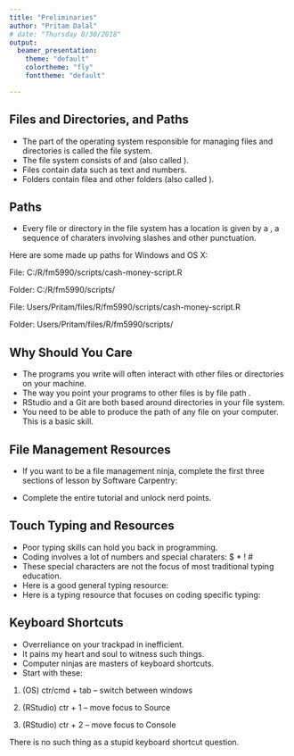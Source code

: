 ```yaml
---
title: "Preliminaries"
author: "Pritam Dalal"
# date: "Thursday 8/30/2018"
output: 
  beamer_presentation:
    theme: "default"
    colortheme: "fly"
    fonttheme: "default"

---
```



## Files and Directories, and Paths

- The part of the operating system responsible for managing files and directories is called the file system. 
\vspace{10pt}
- The file system consists of \textbf{files} and \textbf{folders} (also called \textbf{directories}).
\vspace{10pt}
- Files contain data such as text and numbers.
\vspace{10pt}
- Folders contain filea and other folders (also called \textbf{subfolders}).



## Paths

- Every file or directory in the file system has a location is given by a \textbf{path}, a sequence of charaters involving slashes and other punctuation.

<!-- - A path of a directory is a sequence of subdirectories. -->

<!-- - A path of a file is a sequence of subdirectories and then the file name -->

Here are some made up paths for Windows and OS X:

\textbf{Windows}

\hspace{10pt} File: C:/R/fm5990/scripts/cash-money-script.R

\hspace{10pt} Folder: C:/R/fm5990/scripts/

\textbf{OS X}

\hspace{10pt} File: Users/Pritam/files/R/fm5990/scripts/cash-money-script.R

\hspace{10pt} Folder: Users/Pritam/files/R/fm5990/scripts/



## Why Should You Care


<!-- - The code you write will be contained in text files - you need to be able to find them once you've created them. -->
<!-- \vspace{10pt} -->
- The programs you write will often interact with other files or directories on your machine.
\vspace{15pt}
- The way you point your programs to other files is by file path \emph{strings}.
\vspace{15pt}
- RStudio \emph{projects} and a Git \emph{repositories} are both based around directories in your file system.
\vspace{15pt}
- \textbf{Bottom Line:} You need to be able to produce the path of any file on your computer.  This is a basic skill.

## File Management Resources

- If you want to be a file management ninja, complete the first three sections of \textbf{The Unix Shell} lesson by Software Carpentry:

\begin{center}
\textbf{\color{blue}\url{http://swcarpentry.github.io/shell-novice/}}
\end{center}

- Complete the entire tutorial and unlock \textbf{\color{yellow}10,000} nerd points.

## Touch Typing and Resources

- Poor typing skills can hold you back in programming.
\vspace{10pt}
- Coding involves a lot of numbers and special charaters: $ * ! #  
\vspace{10pt}
- These special characters are not the focus of most traditional typing education.
\vspace{10pt}
- Here is a good general typing resource:
\begin{center}
\textbf{\color{blue}\url{https://www.how-to-type.com/}}
\end{center}
\vspace{10pt}
- Here is a typing resource that focuses on coding specific typing:

\begin{center}
\textbf{\color{blue}\url{https://typing.io/}}
\end{center}


## Keyboard Shortcuts

- Overreliance on your trackpad in inefficient.
\vspace{10pt}
- It pains my heart and soul to witness such things.
\vspace{10pt}
- Computer ninjas are masters of keyboard shortcuts.
\vspace{10pt}
- Start with these:

\small

\hspace{30pt}    1. (OS) ctr/cmd + tab -- switch between windows
  
\hspace{30pt}    2. (RStudio) ctr + 1 -- move focus to Source
  
\hspace{30pt}    3. (RStudio) ctr + 2 -- move focus to Console

\normalsize
\vspace{10pt}
\textbf{Fact:} There is no such thing as a stupid keyboard shortcut question.